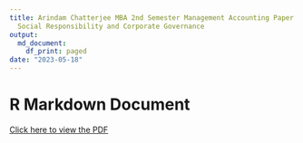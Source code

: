 ```yaml
---
title: Arindam Chatterjee MBA 2nd Semester Management Accounting Paper On Corporate
  Social Responsibility and Corporate Governance
output:
  md_document:
    df_print: paged
date: "2023-05-18"
---
```


# R Markdown Document


[Click here to view the PDF](https://drive.google.com/file/d/1zA86vOuvUlzctyxFc9hJiJ5YwREs7Skr/view?usp=sharing)
